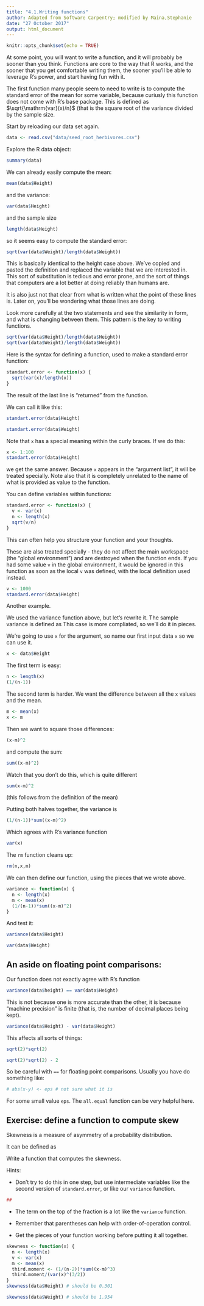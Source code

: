 ```yaml
---
title: "4.1.Writing functions"
author: Adapted from Software Carpentry; modified by Maina,Stephanie
date: "27 October 2017"
output: html_document
---
```


```r
knitr::opts_chunk$set(echo = TRUE)
```

At some point, you will want to write a function, and it will probably be sooner than you think. Functions are core to the way that R works, and the sooner that you get comfortable writing them, the sooner you'll be able to leverage R's power, and start having fun with it.

The first function many people seem to need to write is to compute the standard error of the mean for some variable, because curiusly this function does not come with R's base package. This is defined as $\sqrt{\mathrm{var}(x)/n}$ (that is the square root of the variance divided by the sample size.

Start by reloading our data set again.

```r
data <- read.csv("data/seed_root_herbivores.csv")
```

Explore the R data object:

```r
summary(data)
```

We can already easily compute the mean:

```r
mean(data$Height)
```
and the variance:

```r
var(data$Height)
```

and the sample size

```r
length(data$Height)
```

so it seems easy to compute the standard error:

```r
sqrt(var(data$Weight)/length(data$Weight))
```

This is basically identical to the height case above. We've copied and pasted the definition and replaced the variable that we are interested in. This sort of substitution is tedious and error prone, and the sort of things that computers are a lot better at doing reliably than humans are.

It is also just not that clear from what is written what the point of these lines is. Later on, you'll be wondering what those lines are doing.

Look more carefully at the two statements and see the similarity in form, and what is changing between them. This pattern is the key to writing functions.

```r
sqrt(var(data$Height)/length(data$Height))
sqrt(var(data$Weight)/length(data$Weight))
```

Here is the syntax for defining a function, used to make a standard error function:

```r
standart.error <- function(x) {
  sqrt(var(x)/length(x))
}
```
The result of the last line is "returned" from the function.

We can call it like this:

```r
standart.error(data$Height)
```

```r
standart.error(data$Weight)
```

Note that `x` has a special meaning within the curly braces. If we do this:

```r
x <- 1:100
standart.error(data$Height)
```

we get the same answer. Because `x` appears in the "argument list", it will be treated specially. Note also that it is completely unrelated to the name of what is provided as value to the function.

You can define variables within functions:

```r
standard.error <- function(x) {
  v <- var(x)
  n <- length(x)
  sqrt(v/n)
}
```

This can often help you structure your function and your thoughts.

These are also treated specially - they do not affect the main workspace (the "global environment") and are destroyed when the function ends. If you had some value `v` in the global environment, it would be ignored in this function as soon as the local `v` was defined, with the local definition used instead.

```r
v <- 1000
standard.error(data$Height)
```

Another example.

We used the variance function above, but let's rewrite it. The sample variance is defined as
This case is more compliated, so we'll do it in pieces.

We're going to use `x` for the argument, so name our first input data `x` so we can use it.

```r
x <- data$Height
```

The first term is easy:

```r
n <- length(x)
(1/(n-1))
```

The second term is harder. We want the difference between all the `x` values and the mean.

```r
m <- mean(x)
x <- m
```

Then we want to square those differences:

```r
(x-m)^2
```

and compute the sum:

```r
sum((x-m)^2)
```

Watch that you don't do this, which is quite different

```r
sum(x-m)^2
```

(this follows from the definition of the mean)

Putting both halves together, the variance is


```r
(1/(n-1))*sum((x-m)^2)
```

Which agrees with R's variance function

```r
var(x)
```

The `rm` function cleans up:

```r
rm(n,x,m)
```

We can then define our function, using the pieces that we wrote above.

```r
variance <- function(x) {
  n <- length(x)
  m <- mean(x)
  (1/(n-1))*sum((x-m)^2)
}
```

And test it:

```r
variance(data$Height)
```

```r
var(data$Weight)
```

## An aside on floating point comparisons:

Our function does not exactly agree with R's function

```r
variance(data$height) == var(data$Height)
```

This is not because one is more accurate than the other, it is because "machine precision" is finite (that is, the number of decimal places being kept).

```r
variance(data$Height) - var(data$Height)
```

This affects all sorts of things:

```r
sqrt(2)*sqrt(2)
```

```r
sqrt(2)*sqrt(2) - 2
```

So be careful with `==` for floating point comparisons. Usually you have do something like:

```r
# abs(x-y) <- eps # not sure what it is
```

For some small value `eps`. The `all.equal` function can be very helpful here.

## Exercise: define a function to compute skew

Skewness is a measure of asymmetry of a probability distribution.

It can be defined as

Write a function that computes the skewness.

Hints:

  + Don't try to do this in one step, but use intermediate variables like the second version of `standard.error`, or like our `variance` function.
  
  
```r
##
```

  + The term on the top of the fraction is a lot like the `variance` function.

  + Remember that parentheses can help with order-of-operation control.

  + Get the pieces of your function working before putting it all together.
  
```r
skewness <- function(x) {
  n <- length(x)
  v <- var(x)
  m <- mean(x)
  third.moment <- (1/(n-2))*sum((x-m)^3)
  third.moment/(var(x)^(3/2))
}
skewness(data$Height) # should be 0.301
```

```r
skewness(data$Weight) # should be 1.954
```



